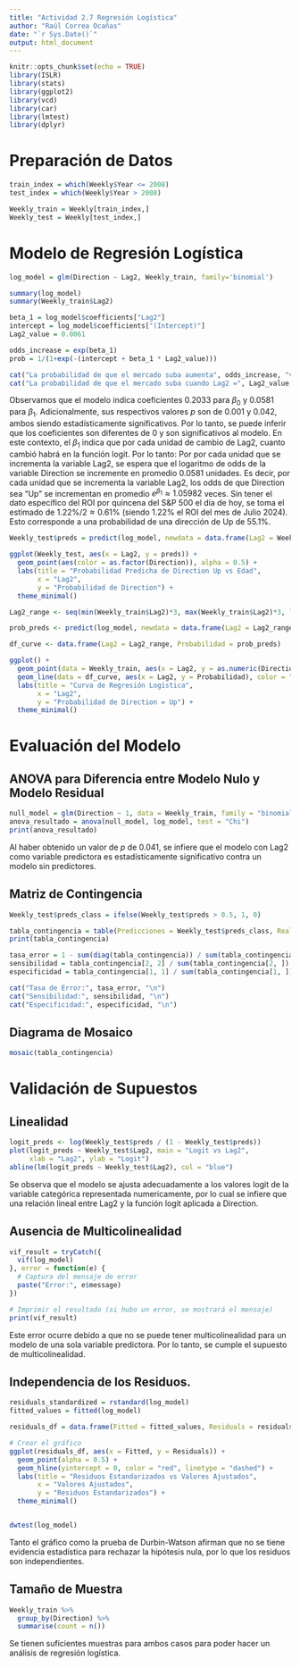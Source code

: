```yaml
---
title: "Actividad 2.7 Regresión Logística"
author: "Raúl Correa Ocañas"
date: "`r Sys.Date()`"
output: html_document
---
```


```r
knitr::opts_chunk$set(echo = TRUE)
library(ISLR)
library(stats)
library(ggplot2)
library(vcd)
library(car)
library(lmtest)
library(dplyr)
```

# Preparación de Datos

```r
train_index = which(Weekly$Year <= 2008)
test_index = which(Weekly$Year > 2008)

Weekly_train = Weekly[train_index,]
Weekly_test = Weekly[test_index,]
```

# Modelo de Regresión Logística

```r
log_model = glm(Direction ~ Lag2, Weekly_train, family='binomial')

summary(log_model)
summary(Weekly_train$Lag2)
```

```r
beta_1 = log_model$coefficients["Lag2"]
intercept = log_model$coefficients["(Intercept)"]
Lag2_value = 0.0061

odds_increase = exp(beta_1)
prob = 1/(1+exp(-(intercept + beta_1 * Lag2_value)))

cat("La probabilidad de que el mercado suba aumenta", odds_increase, "veces por cada unidad de Lag2\n")
cat("La probabilidad de que el mercado suba cuando Lag2 =", Lag2_value, "es de", prob, "\n")
```

Observamos que el modelo indica coeficientes $0.2033$ para $\beta_0$ y $0.0581$ para $\beta_1$. Adicionalmente, sus respectivos valores $p$ son de $0.001$ y $0.042$, ambos siendo estadísticamente significativos. Por lo tanto, se puede inferir que los coeficientes son diferentes de $0$ y son significativos al modelo. En este contexto, el $\beta_1$ indica que por cada unidad de cambio de Lag2, cuanto cambió habrá en la función logit. Por lo tanto: Por por cada unidad que se incrementa la variable Lag2, se espera que el logaritmo de odds de la variable Direction se incremente en promedio $0.0581$ unidades. Es decir, por cada unidad que se incrementa la variable Lag2, los odds de que Direction sea "Up" se incrementan en promedio $e^{\beta_1}\approx1.05982$ veces. Sin tener el dato específico del ROI por quincena del S&P 500 el día de hoy, se toma el estimado de $1.22 \% / 2\approx0.61\%$ (siendo $1.22\%$ el ROI del mes de Julio 2024). Esto corresponde a una probabilidad de una dirección de Up de $55.1\%$.

```r
Weekly_test$preds = predict(log_model, newdata = data.frame(Lag2 = Weekly_test$Lag2), type = "response")

ggplot(Weekly_test, aes(x = Lag2, y = preds)) +
  geom_point(aes(color = as.factor(Direction)), alpha = 0.5) +
  labs(title = "Probabilidad Predicha de Direction Up vs Edad",
       x = "Lag2",
       y = "Probabilidad de Direction") +
  theme_minimal()
```

```r
Lag2_range <- seq(min(Weekly_train$Lag2)*3, max(Weekly_train$Lag2)*3, length.out = 100)

prob_preds <- predict(log_model, newdata = data.frame(Lag2 = Lag2_range), type = "response")

df_curve <- data.frame(Lag2 = Lag2_range, Probabilidad = prob_preds)

ggplot() +
  geom_point(data = Weekly_train, aes(x = Lag2, y = as.numeric(Direction) - 1), alpha = 0.5, color = "blue") +
  geom_line(data = df_curve, aes(x = Lag2, y = Probabilidad), color = "red", size = 1) +
  labs(title = "Curva de Regresión Logística",
       x = "Lag2",
       y = "Probabilidad de Direction = Up") +
  theme_minimal()
```

# Evaluación del Modelo

## ANOVA para Diferencia entre Modelo Nulo y Modelo Residual

```r
null_model = glm(Direction ~ 1, data = Weekly_train, family = "binomial")
anova_resultado = anova(null_model, log_model, test = "Chi")
print(anova_resultado)
```

Al haber obtenido un valor de $p$ de $0.041$, se infiere que el modelo con Lag2 como variable predictora es estadísticamente significativo contra un modelo sin predictores.

## Matriz de Contingencia

```r
Weekly_test$preds_class = ifelse(Weekly_test$preds > 0.5, 1, 0)

tabla_contingencia = table(Predicciones = Weekly_test$preds_class, Real = Weekly_test$Direction)
print(tabla_contingencia)

tasa_error = 1 - sum(diag(tabla_contingencia)) / sum(tabla_contingencia)
sensibilidad = tabla_contingencia[2, 2] / sum(tabla_contingencia[2, ])
especificidad = tabla_contingencia[1, 1] / sum(tabla_contingencia[1, ])

cat("Tasa de Error:", tasa_error, "\n")
cat("Sensibilidad:", sensibilidad, "\n")
cat("Especificidad:", especificidad, "\n")
```

## Diagrama de Mosaico

```r
mosaic(tabla_contingencia)
```

# Validación de Supuestos

## Linealidad

```r
logit_preds <- log(Weekly_test$preds / (1 - Weekly_test$preds))
plot(logit_preds ~ Weekly_test$Lag2, main = "Logit vs Lag2",
     xlab = "Lag2", ylab = "Logit")
abline(lm(logit_preds ~ Weekly_test$Lag2), col = "blue")
```

Se observa que el modelo se ajusta adecuadamente a los valores logit de la variable categórica representada numericamente, por lo cual se infiere que una relación lineal entre Lag2 y la función logit aplicada a Direction.

## Ausencia de Multicolinealidad

```r
vif_result = tryCatch({
  vif(log_model)
}, error = function(e) {
  # Captura del mensaje de error
  paste("Error:", e$message)
})

# Imprimir el resultado (si hubo un error, se mostrará el mensaje)
print(vif_result)
```

Este error ocurre debido a que no se puede tener multicolinealidad para un modelo de una sola variable predictora. Por lo tanto, se cumple el supuesto de multicolinealidad.

## Independencia de los Residuos.

```r
residuals_standardized = rstandard(log_model)
fitted_values = fitted(log_model)

residuals_df = data.frame(Fitted = fitted_values, Residuals = residuals_standardized)

# Crear el gráfico
ggplot(residuals_df, aes(x = Fitted, y = Residuals)) +
  geom_point(alpha = 0.5) +
  geom_hline(yintercept = 0, color = "red", linetype = "dashed") +
  labs(title = "Residuos Estandarizados vs Valores Ajustados",
       x = "Valores Ajustados",
       y = "Residuos Estandarizados") +
  theme_minimal()


dwtest(log_model)
```

Tanto el gráfico como la prueba de Durbin-Watson afirman que no se tiene evidencia estadística para rechazar la hipótesis nula, por lo que los residuos son independientes.

## Tamaño de Muestra

```r
Weekly_train %>%
  group_by(Direction) %>%
  summarise(count = n())
```

Se tienen suficientes muestras para ambos casos para poder hacer un análisis de regresión logística.
